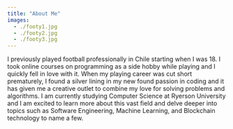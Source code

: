 ```yaml
---
title: "About Me"
images:
  - ./footy1.jpg
  - ./footy2.jpg
  - ./footy3.jpg
---
```


I previously played football professionally in Chile starting when I was 18. I took online courses on programming as a side hobby while playing and I quickly fell in love with it.
When my playing career was cut short prematurely, I found a silver lining in my new found passion in coding and it has given me a creative outlet to combine my love for solving problems and algorithms.
I am currently studying Computer Science at Ryerson University and I am excited to learn more about this vast field and delve deeper into topics such as Software Engineering,
Machine Learning, and Blockchain technology to name a few.
